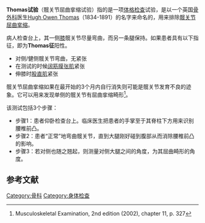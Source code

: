 '''Thomas试验'''（髋关节屈曲挛缩试验）指的是一项[[体格检查|体格检查]]试验，是以一个英国[[骨科手术|骨]][[外科|外科]]医生[[Hugh_Owen_Thomas|Hugh Owen Thomas]]（1834-1891）的名字来命名的，用来排除[[髋关节|髋关节]][[屈曲|屈曲]][[挛缩|挛缩]]。

病人{{tsl|en|Supine position|仰卧}}检查台上，其一侧[[膝|膝]]髋关节尽量弯曲，而另一条腿保持{{tsl|en|Extension (kinesiology)|伸展状态}}。如果患者具有以下指征，即为'''Thomas征'''阳性。
* 对侧/健侧髋关节弯曲，无{{tsl|en|iliopsoas|髂腰肌}}紧张
* 在测试的时候[[阔筋膜张肌|阔筋膜张肌]]紧张
* 伸膝时[[股直肌|股直肌]]紧张

髋关节屈曲挛缩如果在最开始的3个月内自行消失则可能是髋关节发育不良的迹象。它可以用来发现单侧的髋关节有屈曲挛缩畸形<ref>Musculoskeletal Examination, 2nd edition (2002), chapter 11, p. 327</ref>。

该测试包括3个步骤：
* 步骤1：患者仰卧检查台上。临床医生把患者的手掌至于其脊柱下方用来识别腰椎前凸。
* 步骤2：患者“正常”地弯曲髋关节，直到大腿刚好碰到腹部从而消除腰椎前凸的影响。
* 步骤3：若对侧也随之翘起，则测量对侧大腿之间的角度，为其屈曲畸形的角度。

==参考文献==
{{reflist}}

{{Medicine-stub}}
[[Category:骨科|Category:骨科]]
[[Category:身体检查|Category:身体检查]]